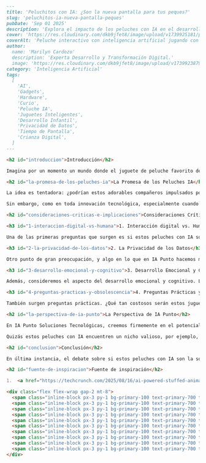 ```markdown
---
title: 'Peluchitos con IA: ¿Son la nueva pantalla para tus peques?'
slug: 'peluchitos-ia-nueva-pantalla-peques'
pubDate: 'Sep 01 2025'
description: 'Explora el impacto de los peluches con IA en el desarrollo infantil, la privacidad de datos y si realmente son una alternativa a las pantallas en la crianza moderna.'
cover: 'https://res.cloudinary.com/dkb9jfet8/image/upload/v1739925181/peluche_ia_nina_jugando.png'
coverAlt: 'Peluche interactivo con inteligencia artificial jugando con un niño'
author:
  name: 'Marilyn Cardozo'
  description: 'Experta Desarrollo y Transformación Digital.'
  image: 'https://res.cloudinary.com/dkb9jfet8/image/upload/v1739923879/marilyn_s2mi4a.png'
category: 'Inteligencia Artificial'
tags:
  [
    'AI',
    'Gadgets',
    'Hardware',
    'Curio',
    'Peluche IA',
    'Juguetes Inteligentes',
    'Desarrollo Infantil',
    'Privacidad de Datos',
    'Tiempo de Pantalla',
    'Crianza Digital',
  ]
---

<h2 id="introduccion">Introducción</h2>

Imagina por un momento un mundo donde el juguete de peluche favorito de tu hijo no solo es suave y tierno, sino que también puede conversar con ellos, responder sus preguntas e incluso contarles historias personalizadas. Suena un poco a ciencia ficción, ¿verdad? Pues, parece que este futuro está más cerca de lo que pensamos. La inteligencia artificial (IA) ya no es solo para robots industriales o asistentes virtuales en nuestros teléfonos; ahora está asomándose al mundo de los juguetes, prometiendo transformar la experiencia de juego de nuestros pequeños.

<h2 id="la-promesa-de-los-peluches-ia">La Promesa de los Peluches IA</h2>

La idea es tentadora: ¿podrían estos adorables compañeros impulsados por IA ofrecer una alternativa viable y enriquecedora al tiempo de pantalla ilimitado que consume a muchos niños hoy en día? A primera vista, la propuesta es muy atractiva para muchos padres que buscan reducir la exposición de sus hijos a tabletas, televisores y videojuegos. Un peluche con IA podría ser un amigo interactivo, un tutor de idiomas, un compañero de juegos imaginativos que no requiere una pantalla. Podría personalizar las respuestas, recordar conversaciones anteriores y adaptarse a la personalidad y los intereses del niño, creando una experiencia única y en constante evolución.

Sin embargo, como en toda innovación tecnológica, especialmente cuando se trata de nuestros hijos, es crucial mirar más allá del brillo inicial y considerar las implicaciones más profundas. En **IA Punto Soluciones Tecnológicas**, siempre estamos atentos a estas innovaciones y sus implicaciones, no solo por la tecnología en sí, sino por cómo impacta nuestras vidas y las de las futuras generaciones.

<h2 id="consideraciones-criticas-e-implicaciones">Consideraciones Críticas e Implicaciones</h2>

<h3 id="1-interaccion-digital-vs-humana">1. Interacción digital vs. Humana</h3>

Una de las primeras preguntas que surgen es si estos peluches con IA son realmente una "alternativa" a la pantalla, o simplemente una forma diferente de interacción digital. Aunque no haya una pantalla visible, la interacción sigue siendo con un algoritmo y no con una persona. ¿Fomentará esto habilidades sociales y empatía genuinas, o creará una burbuja donde la interacción se vuelve predecible y limitada por la programación de la IA? La socialización humana, con sus complejidades, sus emociones impredecibles y sus matices, es fundamental para el desarrollo de un niño. ¿Puede un peluche, por muy inteligente que sea, replicar eso? Es una pregunta importante que los expertos en desarrollo infantil están empezando a explorar.

<h3 id="2-la-privacidad-de-los-datos">2. La Privacidad de los Datos</h3>

Otro punto de gran preocupación, y algo en lo que en IA Punto hacemos mucho énfasis en todas nuestras soluciones, es la privacidad de los datos. Estos juguetes, para ser interactivos, necesitarían escuchar y procesar las conversaciones de los niños. ¿Qué tipo de datos se recolectarían? ¿Cómo se almacenarían y quién tendría acceso a ellos? La voz de un niño, sus preguntas, sus historias, sus emociones... todo esto es información sensible. Las empresas que desarrollen estos juguetes tendrán una gran responsabilidad para asegurar la privacidad y seguridad de esta información, protegiendo a los menores de cualquier uso indebido o comercialización de sus datos personales. Es un campo donde las regulaciones y la ética deben ir de la mano con la innovación.

<h3 id="3-desarrollo-emocional-y-cognitivo">3. Desarrollo Emocional y Cognitivo</h3>

Además, consideremos el aspecto del desarrollo emocional y cognitivo. Los niños aprenden mucho a través de la exploración, el juego no estructurado y la interacción con objetos que no les responden. Un peluche que siempre tiene una respuesta, que nunca se equivoca (o que disimula sus errores), ¿podría limitar la capacidad del niño para lidiar con la frustración, para encontrar sus propias soluciones o para desarrollar una imaginación sin límites? El silencio y la inercia de un juguete tradicional a menudo invitan a los niños a proyectar sus propias ideas y emociones, construyendo mundos internos complejos. Un juguete con IA, al llenar esos "vacíos", podría cambiar esa dinámica.

<h3 id="4-preguntas-practicas-y-obsolescencia">4. Preguntas Prácticas y Obsolescencia</h3>

También surgen preguntas prácticas. ¿Qué tan costosos serán estos juguetes? ¿Se actualizarán regularmente para mantener la IA relevante y segura? ¿Qué sucede si la empresa deja de ofrecer soporte para el juguete? Podríamos ver una "obsolescencia programada" en el mundo de los juguetes, donde un peluche inteligente se vuelve obsoleto mucho más rápido que un osito de peluche tradicional que puede durar generaciones.

<h2 id="la-perspectiva-de-ia-punto">La Perspectiva de IA Punto</h2>

En IA Punto Soluciones Tecnológicas, creemos firmemente en el potencial transformador de la IA cuando se utiliza de manera ética y responsable. Vemos cómo la IA puede optimizar procesos, ofrecer soluciones innovadoras en campos como la salud o la logística, y facilitar la vida de las personas. Sin embargo, cuando la aplicamos a la infancia, es imperativo un nivel de precaución y análisis aún mayor. No se trata de rechazar la tecnología, sino de comprenderla, cuestionarla y moldearla para que sirva al bienestar de nuestros hijos.

Quizás estos peluches con IA encuentren un nicho valioso, por ejemplo, como herramientas educativas específicas, para ayudar a niños con ciertas necesidades de comunicación, o para proporcionar compañía a niños en situaciones difíciles. La clave estará en cómo se diseñan, qué límites se les imponen y cómo se comunican sus capacidades y limitaciones a los padres.

<h2 id="conclusion">Conclusión</h2>

En última instancia, el debate sobre si estos peluches con IA son la solución mágica para el tiempo de pantalla o un nuevo desafío para la crianza moderna está lejos de terminar. Lo que está claro es que la tecnología avanza a pasos agigantados y, como padres, educadores y proveedores de soluciones tecnológicas como IA Punto, debemos estar informados, ser críticos y participar activamente en la conversación para asegurar que el futuro que construimos para nuestros hijos sea el mejor posible. Los peluches impulsados por IA están llegando, y con ellos, la necesidad de una reflexión profunda y consciente.

<h2 id="fuente-de-inspiracion">Fuente de inspiración</h2>

1.  <a href="https://techcrunch.com/2025/08/16/ai-powered-stuffed-animals-are-coming-for-your-kids/" target="_blank" rel="noopener noreferrer">TechCrunch: AI-powered stuffed animals are coming for your kids</a>

<div class="flex flex-wrap gap-2 mt-8">
  <span class="inline-block px-3 py-1 bg-primary-100 text-primary-700 text-xs font-semibold rounded-full shadow-sm">AI</span>
  <span class="inline-block px-3 py-1 bg-primary-100 text-primary-700 text-xs font-semibold rounded-full shadow-sm">Gadgets</span>
  <span class="inline-block px-3 py-1 bg-primary-100 text-primary-700 text-xs font-semibold rounded-full shadow-sm">Hardware</span>
  <span class="inline-block px-3 py-1 bg-primary-100 text-primary-700 text-xs font-semibold rounded-full shadow-sm">Curio</span>
  <span class="inline-block px-3 py-1 bg-primary-100 text-primary-700 text-xs font-semibold rounded-full shadow-sm">Peluche IA</span>
  <span class="inline-block px-3 py-1 bg-primary-100 text-primary-700 text-xs font-semibold rounded-full shadow-sm">Juguetes Inteligentes</span>
  <span class="inline-block px-3 py-1 bg-primary-100 text-primary-700 text-xs font-semibold rounded-full shadow-sm">Desarrollo Infantil</span>
  <span class="inline-block px-3 py-1 bg-primary-100 text-primary-700 text-xs font-semibold rounded-full shadow-sm">Privacidad de Datos</span>
  <span class="inline-block px-3 py-1 bg-primary-100 text-primary-700 text-xs font-semibold rounded-full shadow-sm">Tiempo de Pantalla</span>
  <span class="inline-block px-3 py-1 bg-primary-100 text-primary-700 text-xs font-semibold rounded-full shadow-sm">Crianza Digital</span>
</div>
```